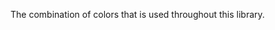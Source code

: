 
<Meta title="Color Scheme"/>

<div style={{textAlign: "center"}}>
    <Title>Color Scheme</Title>
    <p>The combination of colors that is used throughout this library.</p>
</div>
<br/>
<br/>

<ColorPalette>
    <ColorItem title={"Primary"} subtitle={"Blue"} colors={{Primary: Color.Primary}}/>
    <ColorItem title={"Complementary"} subtitle={"Orange"} colors={{Complementary: Color.Complementary}}/>
    <ColorItem title={"Secondary"} subtitle={"Green"} colors={{Secondary: Color.Secondary}}/>
    <ColorItem title={"Tertiary"} subtitle={"Coral"} colors={{Tertiary: Color.Tertiary}}/>
    <ColorItem title={"Positive"} subtitle={"Green"} colors={{Positive: Color.Positive}}/>
    <ColorItem title={"Warning"} subtitle={"Gold"} colors={{Warning: Color.Warning}}/>
    <ColorItem title={"Negative"} subtitle={"Tomato"} colors={{Negative: Color.Negative}}/>
    <ColorItem title={"Accent"} subtitle={"Purple"} colors={{Accent: Color.Accent}}/>
    <ColorItem title={"Neutral"} subtitle={"Grey"} colors={{Neutral: Color.Neutral}}/>
    <ColorItem title={"Blue"} subtitle={EMPTY_STRING} colors={{Blue: Color.Blue}}/>
    <ColorItem title={"Green"} subtitle={EMPTY_STRING} colors={{Green: Color.Green}}/>
    <ColorItem title={"Gold"} subtitle={EMPTY_STRING} colors={{Gold: Color.Gold}}/>
    <ColorItem title={"Tomato"} subtitle={EMPTY_STRING} colors={{Tomato: Color.Tomato}}/>
    <ColorItem title={"Purple"} subtitle={EMPTY_STRING} colors={{Purple: Color.Purple}}/>
    <ColorItem
        title="Monochrome"
        subtitle={EMPTY_STRING}
        colors={{
            White: Color.White,
            Gainsboro: Color.Gainsboro,
            Neutral: Color.Neutral,
            Gray: Color.Gray,
            MineShaft: Color.Mineshaft,
            Black: Color.Black,
        }}
    />
</ColorPalette>
